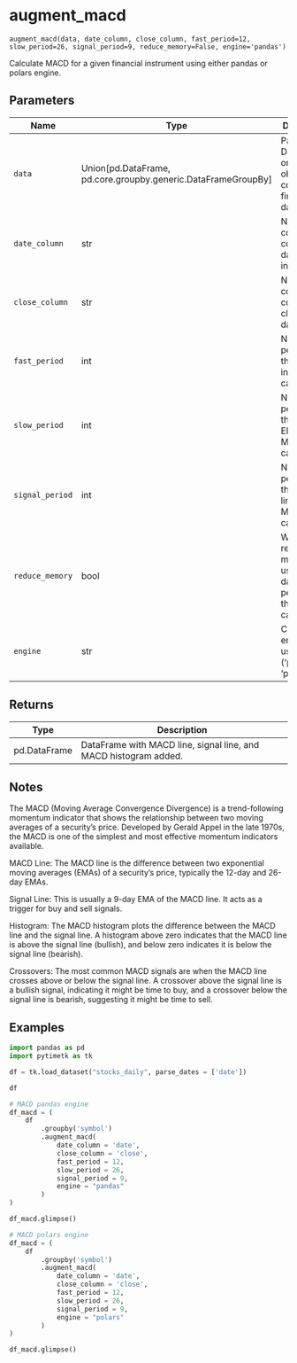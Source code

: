 # augment_macd { #pytimetk.augment_macd }

`augment_macd(data, date_column, close_column, fast_period=12, slow_period=26, signal_period=9, reduce_memory=False, engine='pandas')`

Calculate MACD for a given financial instrument using either pandas or polars engine.

## Parameters

| Name            | Type                                                            | Description                                                                   | Default    |
|-----------------|-----------------------------------------------------------------|-------------------------------------------------------------------------------|------------|
| `data`          | Union\[pd.DataFrame, pd.core.groupby.generic.DataFrameGroupBy\] | Pandas DataFrame or GroupBy object containing financial data.                 | _required_ |
| `date_column`   | str                                                             | Name of the column containing date information.                               | _required_ |
| `close_column`  | str                                                             | Name of the column containing closing price data.                             | _required_ |
| `fast_period`   | int                                                             | Number of periods for the fast EMA in MACD calculation.                       | `12`       |
| `slow_period`   | int                                                             | Number of periods for the slow EMA in MACD calculation.                       | `26`       |
| `signal_period` | int                                                             | Number of periods for the signal line EMA in MACD calculation.                | `9`        |
| `reduce_memory` | bool                                                            | Whether to reduce memory usage of the data before performing the calculation. | `False`    |
| `engine`        | str                                                             | Computation engine to use ('pandas' or 'polars').                             | `'pandas'` |

## Returns

| Type         | Description                                                      |
|--------------|------------------------------------------------------------------|
| pd.DataFrame | DataFrame with MACD line, signal line, and MACD histogram added. |

## Notes

The MACD (Moving Average Convergence Divergence) is a 
trend-following momentum indicator that shows the relationship 
between two moving averages of a security’s price. Developed by
Gerald Appel in the late 1970s, the MACD is one of the simplest
and most effective momentum indicators available.

MACD Line: The MACD line is the difference between two 
exponential moving averages (EMAs) of a security’s price, 
typically the 12-day and 26-day EMAs.

Signal Line: This is usually a 9-day EMA of the MACD line. It
acts as a trigger for buy and sell signals.

Histogram: The MACD histogram plots the difference between the
MACD line and the signal line. A histogram above zero indicates
that the MACD line is above the signal line (bullish), and 
below zero indicates it is below the signal line (bearish).

Crossovers: The most common MACD signals are when the MACD line
crosses above or below the signal line. A crossover above the 
signal line is a bullish signal, indicating it might be time to
buy, and a crossover below the signal line is bearish, 
suggesting it might be time to sell.

    

## Examples

``` python
import pandas as pd
import pytimetk as tk

df = tk.load_dataset("stocks_daily", parse_dates = ['date'])

df
```

``` python
# MACD pandas engine
df_macd = (
    df
        .groupby('symbol')
        .augment_macd(
            date_column = 'date', 
            close_column = 'close', 
            fast_period = 12, 
            slow_period = 26, 
            signal_period = 9, 
            engine = "pandas"
        )
)

df_macd.glimpse()
```

``` python
# MACD polars engine
df_macd = (
    df
        .groupby('symbol')
        .augment_macd(
            date_column = 'date', 
            close_column = 'close', 
            fast_period = 12, 
            slow_period = 26, 
            signal_period = 9, 
            engine = "polars"
        )
)

df_macd.glimpse()
```